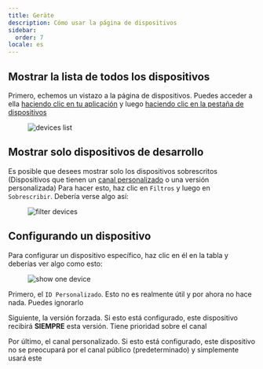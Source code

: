 ```yaml
---
title: Geräte
description: Cómo usar la página de dispositivos
sidebar:
  order: 7
locale: es
---
```


## Mostrar la lista de todos los dispositivos
Primero, echemos un vistazo a la página de dispositivos. Puedes acceder a ella [haciendo clic en tu aplicación](/docs/webapp/main-page) y luego [haciendo clic en la pestaña de dispositivos](/docs/webapp/main-app-page)

<figure><img style="margin-left: auto; margin-right: auto" src="/deviceswebp" alt="devices list" /><figcaption></figcaption></figure>

## Mostrar solo dispositivos de desarrollo
Es posible que desees mostrar solo los dispositivos sobrescritos (Dispositivos que tienen un [canal personalizado](/docs/plugin/api/#setchannel) o una versión personalizada)
Para hacer esto, haz clic en `Filtros` y luego en `Sobrescribir`. Debería verse algo así:

<figure><img style="margin-left: auto; margin-right: auto" src="/overwrite-filterwebp" alt="filter devices" /><figcaption></figcaption></figure>

## Configurando un dispositivo

Para configurar un dispositivo específico, haz clic en él en la tabla y deberías ver algo como esto:

<figure><img style="margin-left: auto; margin-right: auto" src="/device-specificwebp" alt="show one device" /><figcaption></figcaption></figure>

Primero, el `ID Personalizado`. Esto no es realmente útil y por ahora no hace nada. Puedes ignorarlo

Siguiente, la versión forzada. Si esto está configurado, este dispositivo recibirá **SIEMPRE** esta versión. Tiene prioridad sobre el canal

Por último, el canal personalizado. Si esto está configurado, este dispositivo no se preocupará por el canal público (predeterminado) y simplemente usará este